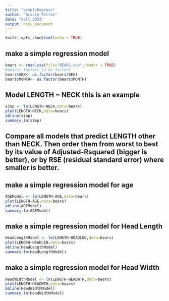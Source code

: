 ```yaml
---
title: "simpleRegress"
author: "Gracie Telles"
date: "Fall 2023"
output: html_document
---
```


```r
knitr::opts_chunk$set(echo = TRUE)
```

## make a simple regression model

```r
bears <- read.csv(file="BEARS.csv",header = TRUE)
#adjust factors to be factors
bears$SEX<- as.factor(bears$SEX)
bears$MONTH<- as.factor(bears$MONTH)
```

## Model LENGTH ~ NECK  this is an example  

```r
simp <- lm(LENGTH~NECK,data=bears)
plot(LENGTH~NECK,data=bears)
abline(simp)
summary.lm(simp)
```


## Compare all models that predict LENGTH other than NECK. Then order them from worst to best by its value of Adjusted-Rsquared (bigger is better), or by RSE (residual standard error) where smaller is better. 

## make a simple regression model for age

```r
AGEModel <- lm(LENGTH~AGE,data=bears)
plot(LENGTH~AGE,data=bears)
abline(AGEModel)
summary.lm(AGEModel)
```


## make a simple regression model for Head Length

```r
HeadLengthModel <- lm(LENGTH~HEADLEN,data=bears)
plot(LENGTH~HEADLEN,data=bears)
abline(HeadLengthModel)
summary.lm(HeadLengthModel)
```

## make a simple regression model for Head Width

```r
HeadWidthModel <- lm(LENGTH~HEADWTH,data=bears)
plot(LENGTH~HEADWTH,data=bears)
abline(HeadWidthModel)
summary.lm(HeadWidthModel)
```